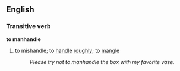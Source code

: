 ==English==
===Transitive verb===
'''to manhandle'''
#to mishandle; to [[handle]] [[rough]]ly; to [[mangle]]
#:''Please try not to manhandle the box with my favorite vase.''